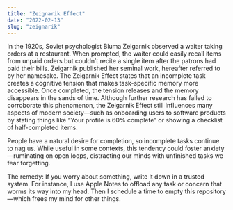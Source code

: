 ```yaml
---
title: "Zeignarik Effect"
date: "2022-02-13"
slug: "zeignarik"
---
```


In the 1920s, Soviet psychologist Bluma Zeigarnik observed a waiter taking orders at a restaurant. When prompted, the waiter could easily recall items from unpaid orders but couldn’t recite a single item after the patrons had paid their bills. Zeigarnik published her seminal work, hereafter referred to by her namesake. The Zeigarnik Effect states that an incomplete task creates a cognitive tension that makes task-specific memory more accessible. Once completed, the tension releases and the memory disappears in the sands of time. Although further research has failed to corroborate this phenomenon, the Zeigarnik Effect still influences many aspects of modern society—such as onboarding users to software products by stating things like “Your profile is 60% complete” or showing a checklist of half-completed items.

People have a natural desire for completion, so incomplete tasks continue to nag us. While useful in some contexts, this tendency could foster anxiety—ruminating on open loops, distracting our minds with unfinished tasks we fear forgetting.

The remedy: If you worry about something, write it down in a trusted system. For instance, I use Apple Notes to offload any task or concern that worms its way into my head. Then I schedule a time to empty this repository—which frees my mind for other things.